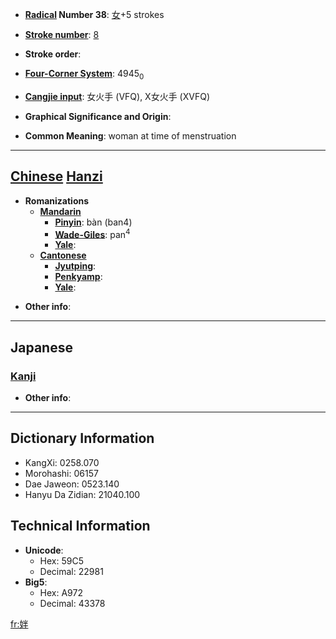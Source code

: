 * '''[[Wiktionary:Chinese radical index| Radical]] Number 38''': [[Wiktionary:Chinese radical index 女|女]]+5 strokes

* '''[[Wiktionary:Chinese total strokes index|Stroke number]]''': [[Wiktionary:Chinese total strokes index 8|8]]

* '''Stroke order''': 

* '''[[Wiktionary:Chinese four corner index|Four-Corner System]]''': 4945<sub>0</sub>

* '''[[Wiktionary:Chinese Cangjie index|Cangjie input]]''': 女火手 (VFQ), X女火手 (XVFQ)

* '''Graphical Significance and Origin''': 

* '''Common Meaning''': woman at time of menstruation

----

== [[Chinese]] [[Hanzi]] ==

* '''Romanizations'''
** '''[[Mandarin]]'''
*** '''[[Pinyin]]''': bàn (ban4)
*** '''[[Wade-Giles]]''': pan<sup>4</sup>
*** '''[[Yale]]''': 
** '''[[Cantonese]]'''
*** '''[[Jyutping]]''':
*** '''[[Penkyamp]]''': 
*** '''[[Yale]]''': 

* '''Other info''': 

----

==Japanese==
===[[Kanji]]===
{{kanji|on readings=[[はん]] (han)
|kun readings=[[みもさがきずつく]] (mimosagakizutsuku)
}}

* '''Other info''':  

----

== Dictionary Information ==

* KangXi: 0258.070
* Morohashi: 06157
* Dae Jaweon: 0523.140
* Hanyu Da Zidian: 21040.100

== Technical Information ==

* '''Unicode''':
** Hex: 59C5
** Decimal: 22981
* '''Big5''':
** Hex: A972
** Decimal: 43378

[[fr:姅]]